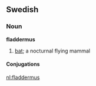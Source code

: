 ==Swedish==
===Noun===
'''fladdermus'''
#[[bat]]; a nocturnal flying mammal

====Conjugations====
{{sv-noun|gender=Commons|fladdermus|fladdermusen|fladdermöss|fladdermössen|fladdermus|fladdermusens|fladdermöss|fladdermössens}}

[[nl:fladdermus]]